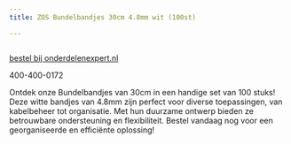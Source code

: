 ```yaml
---
title: ZOS Bundelbandjes 30cm 4.8mm wit (100st)

---
```



<Image src={imageProduct} width={imageProduct.width} alt="" />

[bestel bij onderdelenexpert.nl](https://www.onderdelenexpert.nl/zos-bundelbandjes-30cm-4-8mm-wit-100st-2448)

400-400-0172

Ontdek onze Bundelbandjes van 30cm in een handige set van 100 stuks! Deze witte bandjes van 4.8mm zijn perfect voor diverse toepassingen, van kabelbeheer tot organisatie. Met hun duurzame ontwerp bieden ze betrouwbare ondersteuning en flexibiliteit. Bestel vandaag nog voor een georganiseerde en efficiënte oplossing!

